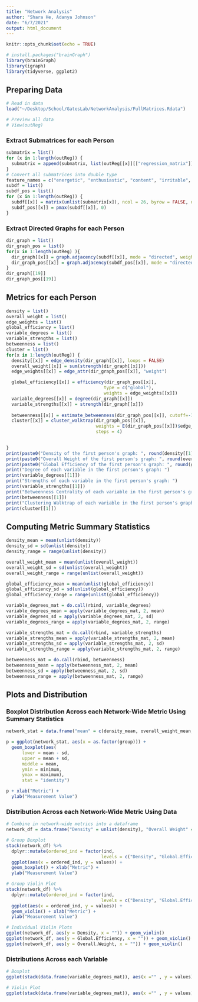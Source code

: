 ```yaml
---
title: "Network Analysis"
author: "Shara He, Adanya Johnson"
date: "6/7/2021"
output: html_document
---
```


```r
knitr::opts_chunk$set(echo = TRUE)

# install.packages("brainGraph")
library(brainGraph)
library(igraph)
library(tidyverse, ggplot2)
```

## Preparing Data
```r
# Read in data
load("~/Desktop/School/GatesLab/NetworkAnalysis/FullMatrices.Rdata")

# Preview all data
# View(outReg)
```

### Extract Submatrices for each Person
```r
submatrix = list()
for (x in 1:length(outReg)) {
  submatrix = append(submatrix, list(outReg[[x]][["regression_matrix"]][1:26,1:26]))
}
# Convert all submatrices into double type
feature_names = c("energetic", "enthusiastic", "content", "irritable", "restless", "worried", "guilty",  "afraid", "anhedonia", "angry","hopeless", "down", "positive", "fatigue", "tension", "concentrate", "accepted", "threatened", "ruminate", "avoid_act", "reassure", "procrast", "hours", "difficult", "unsatisfy", "avoid_people")
subdf = list()
subdf_pos = list()
for (x in 1:length(outReg)) {
  subdf[[x]] = matrix(unlist(submatrix[x]), ncol = 26, byrow = FALSE, dimnames = list(feature_names, feature_names))
  subdf_pos[[x]] = pmax(subdf[[x]], 0)
}

```

### Extract Directed Graphs for each Person
```r
dir_graph = list()
dir_graph_pos = list()
for(x in 1:length(outReg) ){
  dir_graph[[x]] = graph.adjacency(subdf[[x]], mode = "directed", weighted = TRUE)
  dir_graph_pos[[x]] = graph.adjacency(subdf_pos[[x]], mode = "directed", weighted = TRUE)
}
dir_graph[[19]]
dir_graph_pos[[19]]

```

## Metrics for each Person
```r
density = list()
overall_weight = list()
edge_weights = list()
global_efficiency = list()
variable_degrees = list() 
variable_strengths = list() 
betweenness = list()
cluster = list()
for(x in 1:length(outReg)) {
  density[[x]] = edge_density(dir_graph[[x]], loops = FALSE)
  overall_weight[[x]] = sum(strength(dir_graph[[x]]))
  edge_weights[[x]] = edge_attr(dir_graph_pos[[x]], "weight")

  global_efficiency[[x]] = efficiency(dir_graph_pos[[x]], 
                                     type = c("global"), 
                                     weights = edge_weights[[x]])
  variable_degrees[[x]] = degree(dir_graph[[x]])
  variable_strengths[[x]] = strength(dir_graph[[x]])
  
  betweenness[[x]] = estimate_betweenness(dir_graph_pos[[x]], cutoff=-1, weights =edge_weights[[x]])
  cluster[[x]] = cluster_walktrap(dir_graph_pos[[x]], 
                                  weights = E(dir_graph_pos[[x]])$edge_weights, 
                                  steps = 4)
                            

}
print(paste0("Density of the first person's graph: ", round(density[[1]], 4)))
print(paste0("Overall Weight of the first person's graph: ", round(overall_weight[[1]], 4))) 
print(paste0("Global Efficiency of the first person's graph: ", round(global_efficiency[[1]], 4))) 
print("Degree of each variable in the first person's graph: ")
print(variable_degrees[[1]])
print("Strengths of each variable in the first person's graph: ")
print(variable_strengths[[1]])
print("Betweenness Centrality of each variable in the first person's graph: ")
print(betweenness[[1]])
print("Clustering Walktrap of each variable in the first person's graph: ")
print(cluster[[1]])

```

## Computing Metric Summary Statistics
```r
density_mean = mean(unlist(density))
density_sd = sd(unlist(density))
density_range = range(unlist(density))

overall_weight_mean = mean(unlist(overall_weight))
overall_weight_sd = sd(unlist(overall_weight))
overall_weight_range = range(unlist(overall_weight))

global_efficiency_mean = mean(unlist(global_efficiency))
global_efficiency_sd = sd(unlist(global_efficiency))
global_efficiency_range = range(unlist(global_efficiency))

variable_degrees_mat = do.call(rbind, variable_degrees)
variable_degrees_mean = apply(variable_degrees_mat, 2, mean)
variable_degrees_sd = apply(variable_degrees_mat, 2, sd)
variable_degrees_range = apply(variable_degrees_mat, 2, range)

variable_strengths_mat = do.call(rbind, variable_strengths)
variable_strengths_mean = apply(variable_strengths_mat, 2, mean)
variable_strengths_sd = apply(variable_strengths_mat, 2, sd)
variable_strengths_range = apply(variable_strengths_mat, 2, range)

betweenness_mat = do.call(rbind, betweenness)
betweenness_mean = apply(betweenness_mat, 2, mean)
betweenness_sd = apply(betweenness_mat, 2, sd)
betweenness_range = apply(betweenness_mat, 2, range)

```

## Plots and Distribution

### Boxplot Distribution Across each Network-Wide Metric Using Summary Statistics
```r
network_stat = data.frame("mean" = c(density_mean, overall_weight_mean, global_efficiency_mean), "sd" = c(density_sd, overall_weight_sd, global_efficiency_sd),"minimum" = c(density_range[[1]], overall_weight_range[[1]], global_efficiency_range[[1]]), "maximum" = c(density_range[[2]], overall_weight_range[[2]], global_efficiency_range[[2]]), "group" = c("Density","Overall Weight","Global Efficiency"))

p = ggplot(network_stat, aes(x = as.factor(group))) +
  geom_boxplot(aes(
      lower = mean - sd, 
      upper = mean + sd, 
      middle = mean, 
      ymin = minimum, 
      ymax = maximum),
      stat = "identity") 

p + xlab("Metric") +
  ylab("Measurement Value")

```


### Distribution Across each Network-Wide Metric Using Data
```r
# Combine in network-wide metrics into a dataframe
network_df = data.frame("Density" = unlist(density), "Overall Weight" = unlist(overall_weight), "Global Efficiency" = unlist(global_efficiency))

# Group Boxplot
stack(network_df) %>% 
  dplyr::mutate(ordered_ind = factor(ind, 
                                    levels = c("Density", "Global.Efficiency", "Overall.Weight"))) %>% 
  ggplot(aes(x = ordered_ind, y = values)) + 
  geom_boxplot() + xlab("Metric") +
  ylab("Measurement Value")

# Group Violin Plot
stack(network_df) %>% 
  dplyr::mutate(ordered_ind = factor(ind, 
                                    levels = c("Density", "Global.Efficiency", "Overall.Weight"))) %>% 
  ggplot(aes(x = ordered_ind, y = values)) + 
  geom_violin() + xlab("Metric") +
  ylab("Measurement Value")

# Individual Violin Plots
ggplot(network_df, aes(y = Density, x = "")) + geom_violin()
ggplot(network_df, aes(y = Global.Efficiency, x = "")) + geom_violin()
ggplot(network_df, aes(y = Overall.Weight, x = "")) + geom_violin()

```

### Distributions Across each Variable
```r
# Boxplot
ggplot(stack(data.frame(variable_degrees_mat)), aes(x ="" , y = values)) + geom_boxplot() + facet_wrap(~ ind, ncol = 13) +xlab("Variables") + ylab("Measurement Value") +theme( strip.text = element_text(size = 7))

# Violin Plot
ggplot(stack(data.frame(variable_degrees_mat)), aes(x ="" , y = values)) + geom_violin() + facet_wrap(~ ind, ncol = 13) +xlab("Variables") + ylab("Measurement Value") +theme( strip.text = element_text(size = 7))

```






